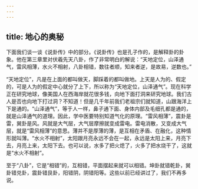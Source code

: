 ```yaml
---
---
---
```

title: 地心的奥秘
---




下面我们谈一谈《说卦传》中的部分。《说卦传》也是孔子作的，是解释卦的卦象。他在第三章里对伏羲先天八卦，作了非常明白的解说：“天地定位，山泽通气，雷风相薄，水火不相射，八卦相错，数往者顺，知来者逆，是故易，逆数也。”

“天地定位”，凡是在上面的都叫做天，脚踩着的都叫做地。上天是人为的、假定的，可是人为的假定中心就分了上下，所以称为“天地定位，山泽通气”。现在科学正在研究地球，像美国人在西海岸就花很多钱，向地下面打洞来研究地球。我们古人是否也向地下打过洞？不知道！但是几千年前我们老祖宗们就知道，山跟海洋上下是通的。“山泽通气”，等于人一样，鼻子通下面、身体内部及毛细孔都是通的，就是山泽通气的道理。因此，学中医要特别知道气化的原理。“雷风相薄”，震卦是雷，巽卦是风。风就是大气层，大气层摩擦就变成雷电。雷电消散，又变成大气层，就是“雷风相薄”的意思。薄并不是厚薄的薄，是互相在矛盾、在融化，这种情形就叫薄。“水火不相射”，太阳跟月亮永远不会在一起，永远是太阳上来，月亮下去，月亮上来，太阳下去。也可以说，水多了把火熄了，火多了把水烧干了，这就是“水火不相射”。

至于“八卦”，它是“相错”的，互相错，平面摆起来就可以相错。坤卦就错乾卦，巽卦错兑卦，震卦错艮卦，阳错阴，阴错阳等。这些以前已经讲过了，我们不再多说。
